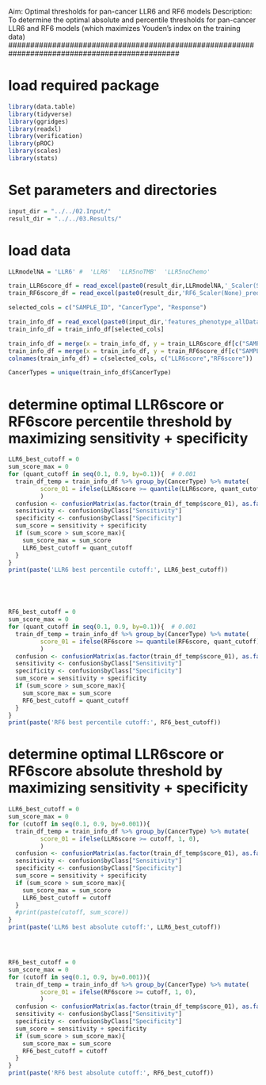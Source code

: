 ###############################################################################################
Aim: Optimal thresholds for pan-cancer LLR6 and RF6 models
Description: To determine the optimal absolute and percentile thresholds for pan-cancer LLR6 and RF6 models (which maximizes Youden’s index on the training data)
###############################################################################################



# load required package
```r
library(data.table)
library(tidyverse)
library(ggridges)
library(readxl)
library(verification)
library(pROC)
library(scales)
library(stats)

```

# Set parameters and directories
```r
input_dir = "../../02.Input/"
result_dir = "../../03.Results/"

```

# load data 
```r
LLRmodelNA = 'LLR6' #  'LLR6'  'LLR5noTMB'  'LLR5noChemo'

train_LLR6score_df = read_excel(paste0(result_dir,LLRmodelNA,'_Scaler(StandardScaler)_prediction.xlsx'), "0", col_names = TRUE)
train_RF6score_df = read_excel(paste0(result_dir,'RF6_Scaler(None)_prediction.xlsx'), "0", col_names = TRUE)

selected_cols = c("SAMPLE_ID", "CancerType", "Response")

train_info_df = read_excel(paste0(input_dir,'features_phenotype_allDatasets.xlsx'), "Chowell2015-2017")
train_info_df = train_info_df[selected_cols]

train_info_df = merge(x = train_info_df, y = train_LLR6score_df[c("SAMPLE_ID","y_pred")], by = "SAMPLE_ID")
train_info_df = merge(x = train_info_df, y = train_RF6score_df[c("SAMPLE_ID","y_pred")], by = "SAMPLE_ID")
colnames(train_info_df) = c(selected_cols, c("LLR6score","RF6score"))

CancerTypes = unique(train_info_df$CancerType)

```


# determine optimal LLR6score or RF6score percentile threshold by maximizing sensitivity + specificity
```r

LLR6_best_cutoff = 0
sum_score_max = 0
for (quant_cutoff in seq(0.1, 0.9, by=0.1)){  # 0.001
  train_df_temp = train_info_df %>% group_by(CancerType) %>% mutate(
         score_01 = ifelse(LLR6score >= quantile(LLR6score, quant_cutoff), 1, 0),
         )
  confusion <- confusionMatrix(as.factor(train_df_temp$score_01), as.factor(train_df_temp$Response))
  sensitivity <- confusion$byClass["Sensitivity"]
  specificity <- confusion$byClass["Specificity"]
  sum_score = sensitivity + specificity
  if (sum_score > sum_score_max){
    sum_score_max = sum_score
    LLR6_best_cutoff = quant_cutoff
  }
}
print(paste('LLR6 best percentile cutoff:', LLR6_best_cutoff))





RF6_best_cutoff = 0
sum_score_max = 0
for (quant_cutoff in seq(0.1, 0.9, by=0.1)){  # 0.001
  train_df_temp = train_info_df %>% group_by(CancerType) %>% mutate(
         score_01 = ifelse(RF6score >= quantile(RF6score, quant_cutoff), 1, 0),
         )
  confusion <- confusionMatrix(as.factor(train_df_temp$score_01), as.factor(train_df_temp$Response))
  sensitivity <- confusion$byClass["Sensitivity"]
  specificity <- confusion$byClass["Specificity"]
  sum_score = sensitivity + specificity
  if (sum_score > sum_score_max){
    sum_score_max = sum_score
    RF6_best_cutoff = quant_cutoff
  }
}
print(paste('RF6 best percentile cutoff:', RF6_best_cutoff))


```


# determine optimal LLR6score or RF6score absolute threshold by maximizing sensitivity + specificity
```r

LLR6_best_cutoff = 0
sum_score_max = 0
for (cutoff in seq(0.1, 0.9, by=0.001)){
  train_df_temp = train_info_df %>% group_by(CancerType) %>% mutate(
         score_01 = ifelse(LLR6score >= cutoff, 1, 0),
         )
  confusion <- confusionMatrix(as.factor(train_df_temp$score_01), as.factor(train_df_temp$Response))
  sensitivity <- confusion$byClass["Sensitivity"]
  specificity <- confusion$byClass["Specificity"]
  sum_score = sensitivity + specificity
  if (sum_score > sum_score_max){
    sum_score_max = sum_score
    LLR6_best_cutoff = cutoff
  }
  #print(paste(cutoff, sum_score))
}
print(paste('LLR6 best absolute cutoff:', LLR6_best_cutoff))




RF6_best_cutoff = 0
sum_score_max = 0
for (cutoff in seq(0.1, 0.9, by=0.001)){
  train_df_temp = train_info_df %>% group_by(CancerType) %>% mutate(
         score_01 = ifelse(RF6score >= cutoff, 1, 0),
         )
  confusion <- confusionMatrix(as.factor(train_df_temp$score_01), as.factor(train_df_temp$Response))
  sensitivity <- confusion$byClass["Sensitivity"]
  specificity <- confusion$byClass["Specificity"]
  sum_score = sensitivity + specificity
  if (sum_score > sum_score_max){
    sum_score_max = sum_score
    RF6_best_cutoff = cutoff
  }
}
print(paste('RF6 best absolute cutoff:', RF6_best_cutoff))


```
